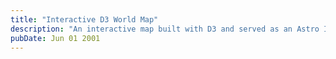 ---
title: "Interactive D3 World Map"
description: "An interactive map built with D3 and served as an Astro Island."
pubDate: Jun 01 2001
---

<div style={{ display: "flex", justifyContent: "center" }}>
  <Map client:load />
</div>